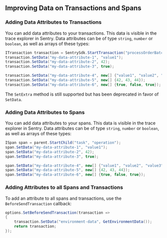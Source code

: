## Improving Data on Transactions and Spans

### Adding Data Attributes to Transactions

You can add data attributes to your transactions. This data is visible in the trace explorer in Sentry. Data attributes can be of type `string`, `number` or `boolean`, as well as arrays of these types:

```csharp
ITransaction transaction = SentrySdk.StartTransaction("processOrderBatch()", "task");
transaction.SetData("my-data-attribute-1", "value1");
transaction.SetData("my-data-attribute-2", 42);
transaction.SetData("my-data-attribute-3", true);

transaction.SetData("my-data-attribute-4", new[] {"value1", "value2", "value3"});
transaction.SetData("my-data-attribute-5", new[] {42, 43, 44});
transaction.SetData("my-data-attribute-6", new[] {true, false, true});
```

<Alert level="info">
The <code>SetExtra</code> method is still supported but has been deprecated in favor of <code>SetData</code>.
</Alert>

### Adding Data Attributes to Spans

You can add data attributes to your spans. This data is visible in the trace explorer in Sentry. Data attributes can be of type `string`, `number` or `boolean`, as well as arrays of these types:

```csharp
ISpan span = parent.StartChild("task", "operation");
span.SetData("my-data-attribute-1", "value1");
span.SetData("my-data-attribute-2", 42);
span.SetData("my-data-attribute-3", true);

span.SetData("my-data-attribute-4", new[] {"value1", "value2", "value3"});
span.SetData("my-data-attribute-5", new[] {42, 43, 44});
span.SetData("my-data-attribute-6", new[] {true, false, true});
```

### Adding Attributes to all Spans and Transactions

To add an attribute to all spans and transactions, use the `BeforeSendTransaction` callback:

```csharp
options.SetBeforeSendTransaction(transaction =>
{
    transaction.SetData("environment-data", GetEnvironmentData());
    return transaction;
});
``` 
